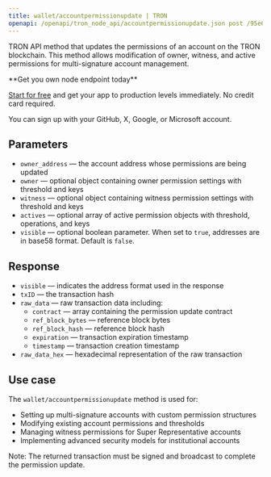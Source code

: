 ```yaml
---
title: wallet/accountpermissionupdate | TRON
openapi: /openapi/tron_node_api/accountpermissionupdate.json post /95e61622bf6a8af293978377718e3b77/wallet/accountpermissionupdate
---
```


TRON API method that updates the permissions of an account on the TRON blockchain. This method allows modification of owner, witness, and active permissions for multi-signature account management.

<Check>
**Get you own node endpoint today**

[Start for free](https://console.chainstack.com/) and get your app to production levels immediately. No credit card required.

You can sign up with your GitHub, X, Google, or Microsoft account.
</Check>


## Parameters

* `owner_address` — the account address whose permissions are being updated
* `owner` — optional object containing owner permission settings with threshold and keys
* `witness` — optional object containing witness permission settings with threshold and keys  
* `actives` — optional array of active permission objects with threshold, operations, and keys
* `visible` — optional boolean parameter. When set to `true`, addresses are in base58 format. Default is `false`.

## Response

* `visible` — indicates the address format used in the response
* `txID` — the transaction hash
* `raw_data` — raw transaction data including:
  * `contract` — array containing the permission update contract
  * `ref_block_bytes` — reference block bytes
  * `ref_block_hash` — reference block hash  
  * `expiration` — transaction expiration timestamp
  * `timestamp` — transaction creation timestamp
* `raw_data_hex` — hexadecimal representation of the raw transaction

## Use case

The `wallet/accountpermissionupdate` method is used for:

* Setting up multi-signature accounts with custom permission structures
* Modifying existing account permissions and thresholds
* Managing witness permissions for Super Representative accounts
* Implementing advanced security models for institutional accounts

Note: The returned transaction must be signed and broadcast to complete the permission update.